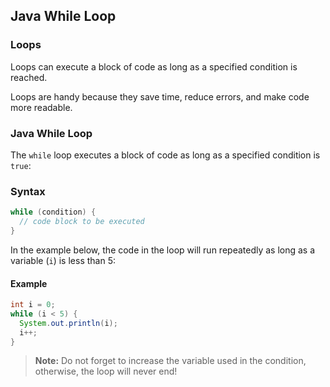 ## Java While Loop

### Loops

Loops can execute a block of code as long as a specified condition is reached.

Loops are handy because they save time, reduce errors, and make code more readable.

### Java While Loop

The `while` loop executes a block of code as long as a specified condition is `true`:

### Syntax

```java
while (condition) {
  // code block to be executed
}
```

In the example below, the code in the loop will run repeatedly as long as a variable (`i`) is less than 5:

#### Example

```java
int i = 0;
while (i < 5) {
  System.out.println(i);
  i++;
}
```

> **Note:** Do not forget to increase the variable used in the condition, otherwise, the loop will never end!